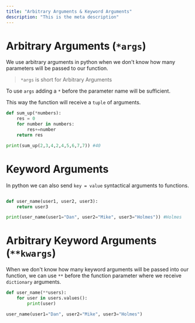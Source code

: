 ```yaml
---
title: "Arbitrary Arguments & Keyword Arguments"
description: "This is the meta description"
---
```


# Arbitrary Arguments (`*args`)

We use arbitrary arguments in python when we don't know how many parameters will be
passed to our function.

> `*args` is short for Arbitrary Arguments

To use `args` adding a `*` before the parameter name will be sufficient.

This way the function will receive a `tuple` of arguments.

```python
def sum_up(*numbers):
    res = 0
    for number in numbers:
        res+=number
    return res

print(sum_up(2,3,4,2,4,5,6,7,7)) #40
```

# Keyword Arguments

In python we can also send `key = value` syntactical arguments to functions.

```python

def user_name(user1, user2, user3):
    return user3

print(user_name(user1="Dan", user2="Mike", user3="Holmes")) #Holmes

```

# Arbitrary Keyword Arguments (`**kwargs`)

When we don't know how many keyword arguments will be passed into our function, we can use `**` before the
function parameter where we receive `dictionary` arguments.

```python
def user_name(**users):
    for user in users.values():
        print(user)

user_name(user1="Dan", user2="Mike", user3="Holmes")
```
